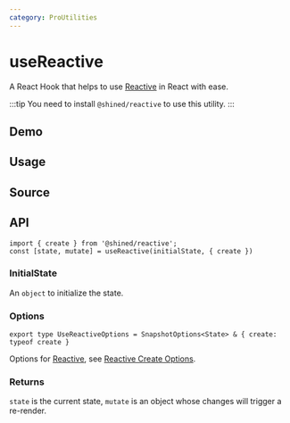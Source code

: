```yaml
---
category: ProUtilities
---
```


# useReactive


<HooksType category="ProUtilities" />

A React Hook that helps to use [Reactive](https://sheinsight.github.io/reactive) in React with ease.

:::tip
You need to install `@shined/reactive` to use this utility.
:::

## Demo


<App />

## Usage



## Source


<Source />

## API

```tsx
import { create } from '@shined/reactive';
const [state, mutate] = useReactive(initialState, { create })
```

### InitialState

An `object` to initialize the state.

### Options

```tsx
export type UseReactiveOptions = SnapshotOptions<State> & { create: typeof create }
```

Options for [Reactive](https://sheinsight.github.io/reactive), see [Reactive Create Options](https://sheinsight.github.io/reactive/reference/root-api.html#create).

### Returns

`state` is the current state, `mutate` is an object whose changes will trigger a re-render.
